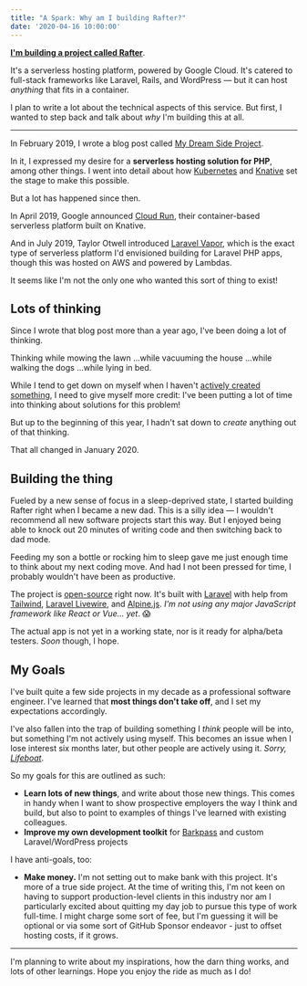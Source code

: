```yaml
---
title: "A Spark: Why am I building Rafter?"
date: '2020-04-16 10:00:00'
---
```


**[I'm building a project called Rafter](https://github.com/jplhomer/rafter)**.

It's a serverless hosting platform, powered by Google Cloud. It's catered to full-stack frameworks like Laravel, Rails, and WordPress — but it can host _anything_ that fits in a container.

I plan to write a lot about the technical aspects of this service. But first, I wanted to step back and talk about _why_ I'm building this at all.

---

In February 2019, I wrote a blog post called [My Dream Side Project](https://creative.jplhomer.org/009-my-dream-side-project/).

In it, I expressed my desire for a **serverless hosting solution for PHP**, among other things. I went into detail about how [Kubernetes](https://kubernetes.io/) and [Knative](https://knative.dev/) set the stage to make this possible.

But a lot has happened since then.

In April 2019, Google announced [Cloud Run](https://cloud.google.com/blog/products/serverless/announcing-cloud-run-the-newest-member-of-our-serverless-compute-stack), their container-based serverless platform built on Knative.

And in July 2019, Taylor Otwell introduced [Laravel Vapor](https://www.youtube.com/watch?v=XsPeWjKAUt0), which is the exact type of serverless platform I'd envisioned building for Laravel PHP apps, though this was hosted on AWS and powered by Lambdas.

It seems like I'm not the only one who wanted this sort of thing to exist!

## Lots of thinking

Since I wrote that blog post more than a year ago, I've been doing a lot of thinking.

Thinking while mowing the lawn
...while vacuuming the house
...while walking the dogs
...while lying in bed.

While I tend to get down on myself when I haven't [actively created something](https://creative.jplhomer.org/011-creativity-consumption/), I need to give myself more credit: I've been putting a lot of time into thinking about solutions for this problem!

But up to the beginning of this year, I hadn't sat down to _create_ anything out of that thinking.

That all changed in January 2020.

## Building the thing

Fueled by a new sense of focus in a sleep-deprived state, I started building Rafter right when I became a new dad. This is a silly idea — I wouldn't recommend all new software projects start this way. But I enjoyed being able to knock out 20 minutes of writing code and then switching back to dad mode.

Feeding my son a bottle or rocking him to sleep gave me just enough time to think about my next coding move. And had I not been pressed for time, I probably wouldn't have been as productive.

The project is [open-source](https://github.com/jplhomer/rafter) right now. It's built with [Laravel](https://laravel.com/) with help from [Tailwind](https://tailwindcss.com), [Laravel Livewire](https://laravel-livewire.com/), and [Alpine.js](https://github.com/alpinejs/alpine). _I'm not using any major JavaScript framework like React or Vue... yet_. 😱

The actual app is not yet in a working state, nor is it ready for alpha/beta testers. _Soon_ though, I hope.

## My Goals

I've built quite a few side projects in my decade as a professional software engineer. I've learned that **most things don't take off**, and I set my expectations accordingly.

I've also fallen into the trap of building something I *think* people will be into, but something I'm not actively using myself. This becomes an issue when I lose interest six months later, but other people are actively using it. _Sorry, [Lifeboat](https://uselifeboat.com/)_.

So my goals for this are outlined as such:

- **Learn lots of new things**, and write about those new things. This comes in handy when I want to show prospective employers the way I think and build, but also to point to examples of things I've learned with existing colleagues.
- **Improve my own development toolkit** for [Barkpass](https://barkpass.com) and custom Laravel/WordPress projects

I have anti-goals, too:

- **Make money.** I'm not setting out to make bank with this project. It's more of a true side project. At the time of writing this, I'm not keen on having to support production-level clients in this industry nor am I particularly excited about quitting my day job to pursue this type of work full-time. I might charge some sort of fee, but I'm guessing it will be optional or via some sort of GitHub Sponsor endeavor - just to offset hosting costs, if it grows.

---

I'm planning to write about my inspirations, how the darn thing works, and lots of other learnings. Hope you enjoy the ride as much as I do!
